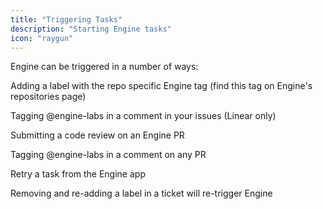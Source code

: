 ```yaml
---
title: "Triggering Tasks"
description: "Starting Engine tasks"
icon: "raygun"
---
```


Engine can be triggered in a number of ways:

<Icon icon="tag" size={20} /> Adding a label with the repo specific Engine tag (find this tag on Engine's repositories page)

<Icon icon="comment" size={20} /> Tagging @engine-labs in a comment in your issues (Linear only)

<Icon icon="face-monocle" size={20} /> Submitting a code review on an Engine PR

<Icon icon="comments-question-check" size={20} /> Tagging @engine-labs in a comment on any PR

<Icon icon="recycle" size={20} /> Retry a task from the Engine app

<Note>
  Removing and re-adding a label in a ticket will re-trigger Engine
</Note>